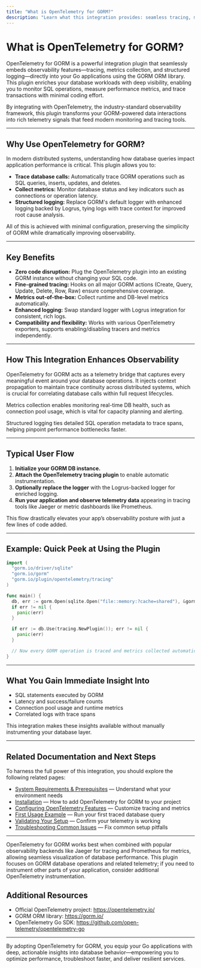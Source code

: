```yaml
---
title: "What is OpenTelemetry for GORM?"
description: "Learn what this integration provides: seamless tracing, metrics collection, and logging in Go applications using GORM. Understand how it enhances observability into your database workload with minimal configuration."
---
```


# What is OpenTelemetry for GORM?

OpenTelemetry for GORM is a powerful integration plugin that seamlessly embeds observability features—tracing, metrics collection, and structured logging—directly into your Go applications using the GORM ORM library. This plugin enriches your database workloads with deep visibility, enabling you to monitor SQL operations, measure performance metrics, and trace transactions with minimal coding effort.

By integrating with OpenTelemetry, the industry-standard observability framework, this plugin transforms your GORM-powered data interactions into rich telemetry signals that feed modern monitoring and tracing tools.

---

## Why Use OpenTelemetry for GORM?

In modern distributed systems, understanding how database queries impact application performance is critical. This plugin allows you to:

- **Trace database calls:** Automatically trace GORM operations such as SQL queries, inserts, updates, and deletes.
- **Collect metrics:** Monitor database status and key indicators such as connections or operation latency.
- **Structured logging:** Replace GORM's default logger with enhanced logging backed by Logrus, tying logs with trace context for improved root cause analysis.

All of this is achieved with minimal configuration, preserving the simplicity of GORM while dramatically improving observability.

---

## Key Benefits

- **Zero code disruption:** Plug the OpenTelemetry plugin into an existing GORM instance without changing your SQL code.
- **Fine-grained tracing:** Hooks on all major GORM actions (Create, Query, Update, Delete, Row, Raw) ensure comprehensive coverage.
- **Metrics out-of-the-box:** Collect runtime and DB-level metrics automatically.
- **Enhanced logging:** Swap standard logger with Logrus integration for consistent, rich logs.
- **Compatibility and flexibility:** Works with various OpenTelemetry exporters, supports enabling/disabling tracers and metrics independently.

---

## How This Integration Enhances Observability

OpenTelemetry for GORM acts as a telemetry bridge that captures every meaningful event around your database operations. It injects context propagation to maintain trace continuity across distributed systems, which is crucial for correlating database calls within full request lifecycles.

Metrics collection enables monitoring real-time DB health, such as connection pool usage, which is vital for capacity planning and alerting.

Structured logging ties detailed SQL operation metadata to trace spans, helping pinpoint performance bottlenecks faster.

---

## Typical User Flow

1. **Initialize your GORM DB instance.**
2. **Attach the OpenTelemetry tracing plugin** to enable automatic instrumentation.
3. **Optionally replace the logger** with the Logrus-backed logger for enriched logging.
4. **Run your application and observe telemetry data** appearing in tracing tools like Jaeger or metric dashboards like Prometheus.

This flow drastically elevates your app’s observability posture with just a few lines of code added.

---

## Example: Quick Peek at Using the Plugin

```go
import (
  "gorm.io/driver/sqlite"
  "gorm.io/gorm"
  "gorm.io/plugin/opentelemetry/tracing"
)

func main() {
  db, err := gorm.Open(sqlite.Open("file::memory:?cache=shared"), &gorm.Config{})
  if err != nil {
    panic(err)
  }

  if err := db.Use(tracing.NewPlugin()); err != nil {
    panic(err)
  }

  // Now every GORM operation is traced and metrics collected automatically
}
```

---

## What You Gain Immediate Insight Into

- SQL statements executed by GORM
- Latency and success/failure counts
- Connection pool usage and runtime metrics
- Correlated logs with trace spans

This integration makes these insights available without manually instrumenting your database layer.

---

## Related Documentation and Next Steps

To harness the full power of this integration, you should explore the following related pages:

- [System Requirements & Prerequisites](/getting-started/introduction-and-prerequisites/prerequisites) — Understand what your environment needs
- [Installation](/getting-started/installation-and-configuration/installation) — How to add OpenTelemetry for GORM to your project
- [Configuring OpenTelemetry Features](/getting-started/installation-and-configuration/basic-configuration) — Customize tracing and metrics
- [First Usage Example](/getting-started/installation-and-configuration/example-usage) — Run your first traced database query
- [Validating Your Setup](/getting-started/validation-and-troubleshooting/validation-steps) — Confirm your telemetry is working
- [Troubleshooting Common Issues](/getting-started/validation-and-troubleshooting/troubleshooting) — Fix common setup pitfalls

---

<Tip>
OpenTelemetry for GORM works best when combined with popular observability backends like Jaeger for tracing and Prometheus for metrics, allowing seamless visualization of database performance.
</Tip>

<Note>
This plugin focuses on GORM database operations and related telemetry; if you need to instrument other parts of your application, consider additional OpenTelemetry instrumentation.
</Note>

## Additional Resources

- Official OpenTelemetry project: https://opentelemetry.io/
- GORM ORM library: https://gorm.io/
- OpenTelemetry Go SDK: https://github.com/open-telemetry/opentelemetry-go

---

By adopting OpenTelemetry for GORM, you equip your Go applications with deep, actionable insights into database behavior—empowering you to optimize performance, troubleshoot faster, and deliver resilient services.